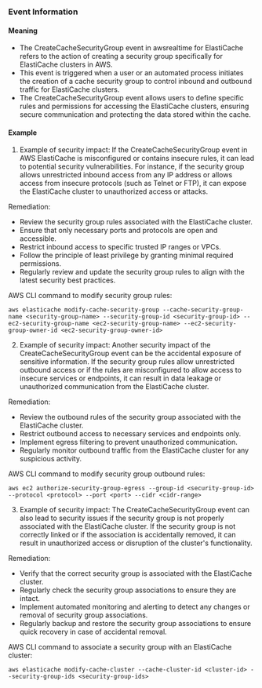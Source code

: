 
### Event Information

#### Meaning

- The CreateCacheSecurityGroup event in awsrealtime for ElastiCache refers to the action of creating a security group specifically for ElastiCache clusters in AWS.
- This event is triggered when a user or an automated process initiates the creation of a cache security group to control inbound and outbound traffic for ElastiCache clusters.
- The CreateCacheSecurityGroup event allows users to define specific rules and permissions for accessing the ElastiCache clusters, ensuring secure communication and protecting the data stored within the cache.

#### Example

1. Example of security impact: If the CreateCacheSecurityGroup event in AWS ElastiCache is misconfigured or contains insecure rules, it can lead to potential security vulnerabilities. For instance, if the security group allows unrestricted inbound access from any IP address or allows access from insecure protocols (such as Telnet or FTP), it can expose the ElastiCache cluster to unauthorized access or attacks.

Remediation:
- Review the security group rules associated with the ElastiCache cluster.
- Ensure that only necessary ports and protocols are open and accessible.
- Restrict inbound access to specific trusted IP ranges or VPCs.
- Follow the principle of least privilege by granting minimal required permissions.
- Regularly review and update the security group rules to align with the latest security best practices.

AWS CLI command to modify security group rules:
```
aws elasticache modify-cache-security-group --cache-security-group-name <security-group-name> --security-group-id <security-group-id> --ec2-security-group-name <ec2-security-group-name> --ec2-security-group-owner-id <ec2-security-group-owner-id>
```

2. Example of security impact: Another security impact of the CreateCacheSecurityGroup event can be the accidental exposure of sensitive information. If the security group rules allow unrestricted outbound access or if the rules are misconfigured to allow access to insecure services or endpoints, it can result in data leakage or unauthorized communication from the ElastiCache cluster.

Remediation:
- Review the outbound rules of the security group associated with the ElastiCache cluster.
- Restrict outbound access to necessary services and endpoints only.
- Implement egress filtering to prevent unauthorized communication.
- Regularly monitor outbound traffic from the ElastiCache cluster for any suspicious activity.

AWS CLI command to modify security group outbound rules:
```
aws ec2 authorize-security-group-egress --group-id <security-group-id> --protocol <protocol> --port <port> --cidr <cidr-range>
```

3. Example of security impact: The CreateCacheSecurityGroup event can also lead to security issues if the security group is not properly associated with the ElastiCache cluster. If the security group is not correctly linked or if the association is accidentally removed, it can result in unauthorized access or disruption of the cluster's functionality.

Remediation:
- Verify that the correct security group is associated with the ElastiCache cluster.
- Regularly check the security group associations to ensure they are intact.
- Implement automated monitoring and alerting to detect any changes or removal of security group associations.
- Regularly backup and restore the security group associations to ensure quick recovery in case of accidental removal.

AWS CLI command to associate a security group with an ElastiCache cluster:
```
aws elasticache modify-cache-cluster --cache-cluster-id <cluster-id> --security-group-ids <security-group-ids>
```

